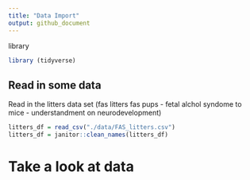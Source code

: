 ```yaml
---
title: "Data Import"
output: github_document
---
```


library 
```r
library (tidyverse)
```
## Read in some data


Read in the litters data set (fas litters fas pups - fetal alchol syndome to mice - understandment on neurodevelopment)


```r
litters_df = read_csv("./data/FAS_litters.csv")
litters_df = janitor::clean_names(litters_df)
```


# Take a look at data

